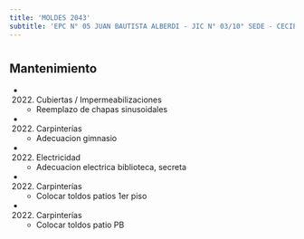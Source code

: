 ```yaml
---
title: 'MOLDES 2043'
subtitle: 'EPC N° 05 JUAN BAUTISTA ALBERDI - JIC N° 03/10° SEDE - CECIE N° 10'
---
```


#


## Mantenimiento

*  (2022) Cubiertas / Impermeabilizaciones 
    + Reemplazo de chapas sinusoidales

*  (2022) Carpinterías 
    + Adecuacion gimnasio

*  (2022) Electricidad 
    + Adecuacion electrica biblioteca, secreta

*  (2022) Carpinterías 
    + Colocar toldos patios 1er piso

*  (2022) Carpinterías 
    + Colocar toldos patio PB



